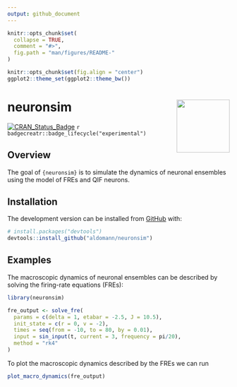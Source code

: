 ```yaml
---
output: github_document
---
```


```r
knitr::opts_chunk$set(
  collapse = TRUE,
  comment = "#>",
  fig.path = "man/figures/README-"
)

knitr::opts_chunk$set(fig.align = "center")
ggplot2::theme_set(ggplot2::theme_bw())
```

# neuronsim <img src="figures/logo.png" align="right" width="120"/>

<!-- badges: start -->
[![CRAN_Status_Badge](https://www.r-pkg.org/badges/version/neuronsim)](https://cran.r-project.org/package=neuronsim)
`r badgecreatr::badge_lifecycle("experimental")`
<!-- [![R build status](https://github.com/aldomann/<package>/workflows/R-CMD-check/badge.svg)](https://github.com/aldomann/<package>/actions) -->
<!-- [![Codecov test coverage](https://codecov.io/gh/aldomann/<package>/branch/master/graph/badge.svg)](https://codecov.io/gh/aldomann/<package>?branch=master) -->
<!-- [![pkgdown status](https://github.com/aldomann/<package>/workflows/pkgdown/badge.svg)](https://aldomann.github.io/<package>/) -->
<!-- badges: end -->

## Overview

The goal of `{neuronsim}` is to simulate the dynamics of neuronal ensembles using the model of FREs and QIF neurons.

## Installation

<!-- You can install the released version of neuronsim from [CRAN](https://CRAN.R-project.org) with: -->

<!-- ``` r -->
<!-- install.packages("neuronsim") -->
<!-- ``` -->

<!-- And  -->
The development version can be installed from [GitHub](https://github.com/) with:

``` r
# install.packages("devtools")
devtools::install_github("aldomann/neuronsim")
```

## Examples

The macroscopic dynamics of neuronal ensembles can be described by solving the firing-rate equations (FREs):

```r
library(neuronsim)

fre_output <- solve_fre(
  params = c(delta = 1, etabar = -2.5, J = 10.5),
  init_state = c(r = 0, v = -2),
  times = seq(from = -10, to = 80, by = 0.01),
  input = sin_input(t, current = 3, frequency = pi/20),
  method = "rk4"
)
```

To plot the macroscopic dynamics described by the FREs we can run

```r
plot_macro_dynamics(fre_output)
```
